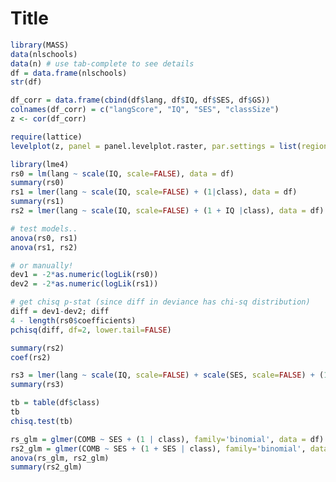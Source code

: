 Title
========================================================

```r
library(MASS)
data(nlschools)
data(n) # use tab-complete to see details
df = data.frame(nlschools)
str(df)
```

```r
df_corr = data.frame(cbind(df$lang, df$IQ, df$SES, df$GS))
colnames(df_corr) = c("langScore", "IQ", "SES", "classSize")
z <- cor(df_corr)

require(lattice)
levelplot(z, panel = panel.levelplot.raster, par.settings = list(regions = list(col = heat.colors(100))))
```


```r
library(lme4)
rs0 = lm(lang ~ scale(IQ, scale=FALSE), data = df)
summary(rs0)
rs1 = lmer(lang ~ scale(IQ, scale=FALSE) + (1|class), data = df)
summary(rs1)
rs2 = lmer(lang ~ scale(IQ, scale=FALSE) + (1 + IQ |class), data = df)

# test models..
anova(rs0, rs1)
anova(rs1, rs2)

# or manually!
dev1 = -2*as.numeric(logLik(rs0))
dev2 = -2*as.numeric(logLik(rs1))

# get chisq p-stat (since diff in deviance has chi-sq distribution)
diff = dev1-dev2; diff
4 - length(rs0$coefficients)
pchisq(diff, df=2, lower.tail=FALSE)

summary(rs2)
coef(rs2)
```


```r
rs3 = lmer(lang ~ scale(IQ, scale=FALSE) + scale(SES, scale=FALSE) + (1 |class), data = df)
summary(rs3)

```


```r
tb = table(df$class)
tb
chisq.test(tb)
```


```r
rs_glm = glmer(COMB ~ SES + (1 | class), family='binomial', data = df)
rs2_glm = glmer(COMB ~ SES + (1 + SES | class), family='binomial', data = df)
anova(rs_glm, rs2_glm)
summary(rs2_glm)
```